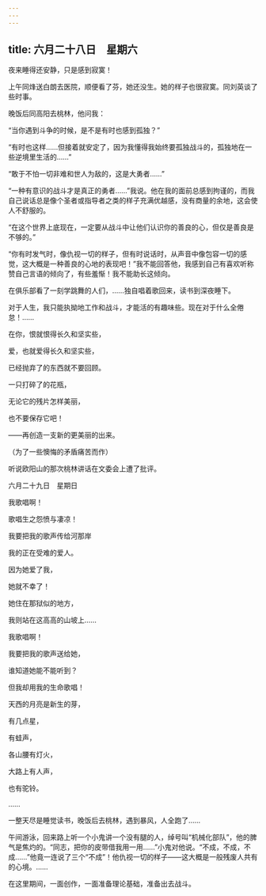 ```yaml
---
---
---
```

title: 六月二十八日　星期六
---




夜来睡得还安静，只是感到寂寞！

上午同烽送白朗去医院，顺便看了芬，她还没生。她的样子也很寂寞。同刘英谈了些时事。

晚饭后同高阳去桃林，他问我：

“当你遇到斗争的时候，是不是有时也感到孤独？”

“有时也这样……但接着就安定了，因为我懂得我始终要孤独战斗的，孤独地在一些逆境里生活的……”

“敢于不怕一切非难和世人为敌的，这是大勇者……”

“一种有意识的战斗才是真正的勇者……”我说。他在我的面前总感到拘谨的，而我自己说话总是像个圣者或指导者之类的样子充满优越感，没有商量的余地，这会使人不舒服的。

“在这个世界上底现在，一定要从战斗中让他们认识你的善良的心，但仅是善良是不够的。”

“你有时发气时，像仇视一切的样子，但有时说话时，从声音中像包容一切的感觉，这大概是一种善良的心地的表现吧！”我不能回答他，我感到自己有喜欢听称赞自己言语的倾向了，有些羞惭！我不能助长这倾向。

在俱乐部看了一刻学跳舞的人们，……独自唱着歌回来，读书到深夜睡下。

对于人生，我只能执拗地工作和战斗，才能活的有趣味些。现在对于什么全倦怠！……



在你，恨就恨得长久和坚实些，

爱，也就爱得长久和坚实些，

已经抛弃了的东西就不要回顾。

一只打碎了的花瓶，

无论它的残片怎样美丽，

也不要保存它吧！

——再创造一支新的更美丽的出来。

（为了一些懊悔的矛盾痛苦而作）

听说欧阳山的那次桃林讲话在文委会上遭了批评。





六月二十九日　星期日




我歌唱啊！

歌唱生之怨愤与凄凉！

我要把我的歌声传给河那岸

我的正在受难的爱人。

因为她爱了我，

她就不幸了！

她住在那狱似的地方，

我则站在这高高的山坡上……

我歌唱啊！

我要把我的歌声送给她，

谁知道她能不能听到？

但我却用我的生命歌唱！

天西的月亮是新生的芽，

有几点星，

有蛙声，

各山腰有灯火，

大路上有人声，

也有驼铃。

……



一整天尽是睡觉读书，晚饭后去桃林，遇到暴风，人全跑了……

午间游泳，回来路上听一个小鬼讲一个没有腿的人，绰号叫“机械化部队”，他的脾气是焦灼的。“同志，把你的皮带借我用一用……”小鬼对他说。“不成，不成，不成……”他竟一连说了三个“不成”！他仇视一切的样子——这大概是一般残废人共有的心境。……

在这里期间，一面创作，一面准备理论基础，准备出去战斗。